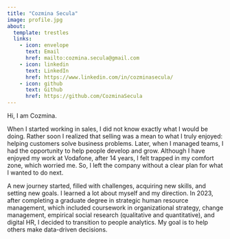 ```yaml
---
title: "Cozmina Secula"
image: profile.jpg
about:
  template: trestles
  links:
    - icon: envelope
      text: Email
      href: mailto:cozmina.secula@gmail.com
    - icon: linkedin
      text: LinkedIn
      href: https://www.linkedin.com/in/cozminasecula/
    - icon: github
      text: Github
      href: https://github.com/CozminaSecula
---
```


Hi, I am Cozmina.

When I started working in sales, I did not know exactly what I would be doing. Rather soon I realized that selling was a mean to what I truly enjoyed: helping customers solve business problems. Later, when I managed teams, I had the opportunity to help people develop and grow. Although I have enjoyed my work at Vodafone, after 14 years, I felt trapped in my comfort zone, which worried me. So, I left the company without a clear plan for what I wanted to do next.

A new journey started, filled with challenges, acquiring new skills, and setting new goals. I learned a lot about myself and my direction. In 2023, after completing a graduate degree in strategic human resource management, which included coursework in organizational strategy, change management, empirical social research (qualitative and quantitative), and digital HR, I decided to transition to people analytics. My goal is to help others make data-driven decisions.

